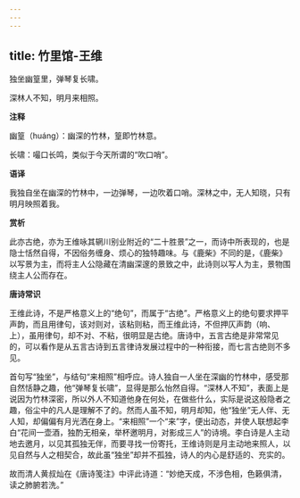 ```yaml
---
---
---
```

title: 竹里馆-王维
---

独坐幽篁里，弹琴复长啸。

深林人不知，明月来相照。

**注释**

幽篁（huáng）：幽深的竹林，篁即竹林意。

长啸：嘬口长鸣，类似于今天所谓的“吹口哨”。

**语译**

我独自坐在幽深的竹林中，一边弹琴，一边吹着口哨。深林之中，无人知晓，只有明月映照着我。

**赏析**

此亦古绝，亦为王维咏其辋川别业附近的“二十胜景”之一，而诗中所表现的，也是隐士恬然自得，不因俗务缠身、烦心的独特趣味。与《鹿柴》不同的是，《鹿柴》以写景为主，而将主人公隐藏在清幽深邃的景致之中，此诗则以写人为主，景物围绕主人公而存在。

**唐诗常识**

王维此诗，不是严格意义上的“绝句”，而属于“古绝”。严格意义上的绝句要求押平声韵，而且用律句，该对则对，该粘则粘，而王维此诗，不但押仄声韵（响、上），虽用律句，却不对、不粘，很明显是古绝。唐诗中，五言古绝是非常常见的，可以看作是从五言古诗到五言律诗发展过程中的一种衔接，而七言古绝则不多见。

首句写“独坐”，与结句“来相照”相呼应。诗人独自一人坐在深幽的竹林中，感受那自然恬静之趣，他“弹琴复长啸”，显得是那么怡然自得。“深林人不知”，表面上是说因为竹林深密，所以外人不知道他身在何处，在做些什么，实际是说这般隐者之趣，俗尘中的凡人是理解不了的。然而人虽不知，明月却知，他“独坐”无人伴、无人知，却偏偏有月光洒在身上。“来相照”一个“来”字，便出动态，并使人联想起李白“花间一壶酒，独酌无相亲，举杯邀明月，对影成三人”的诗境。李白诗是人主动地去邀月，以见其孤独无伴，而要寻找一份寄托，王维诗则是月主动地来照人，以见自然与人之相契合，故此虽“独坐”却并不孤独，诗人的内心是舒适的、充实的。

故而清人黄叔灿在《唐诗笺注》中评此诗道：“妙绝天成，不涉色相，色籁俱清，读之肺腑若洗。”